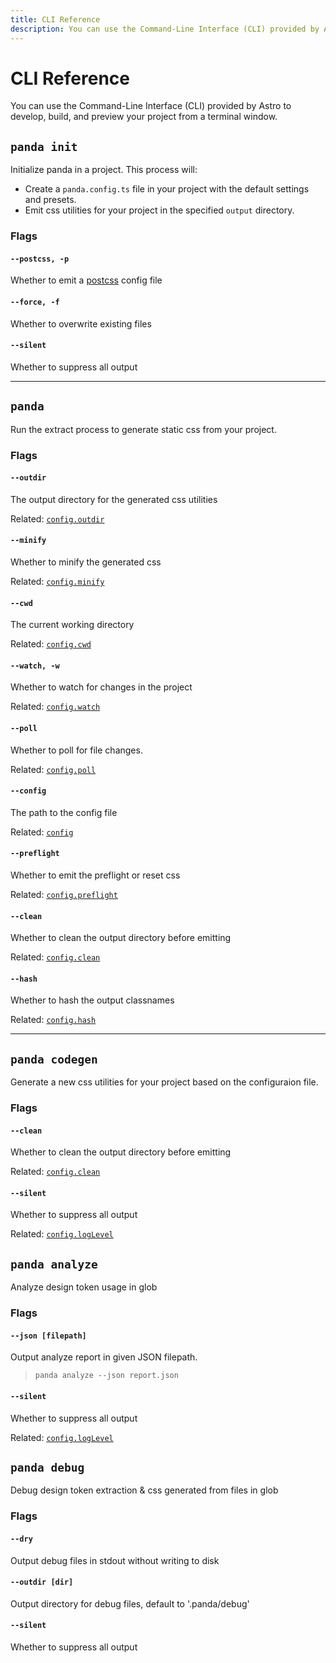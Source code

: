 ```yaml
---
title: CLI Reference
description: You can use the Command-Line Interface (CLI) provided by Astro to develop, build, and preview your project from a terminal window.
---
```


# CLI Reference

You can use the Command-Line Interface (CLI) provided by Astro to develop, build, and preview your project from a
terminal window.

## `panda init`

Initialize panda in a project. This process will:

- Create a `panda.config.ts` file in your project with the default settings and presets.
- Emit css utilities for your project in the specified `output` directory.

### Flags

#### `--postcss, -p`

Whether to emit a [postcss](https://postcss.org/) config file

#### `--force, -f`

Whether to overwrite existing files

#### `--silent`

Whether to suppress all output

---

## `panda`

Run the extract process to generate static css from your project.

### Flags

#### `--outdir`

The output directory for the generated css utilities

Related: [`config.outdir`](/docs/references/panda-config.mdx#outdir)

#### `--minify`

Whether to minify the generated css

Related: [`config.minify`](/docs/references/panda-config.mdx#minify)

#### `--cwd`

The current working directory

Related: [`config.cwd`](/docs/references/panda-config.mdx#cwd)

#### `--watch, -w`

Whether to watch for changes in the project

Related: [`config.watch`](/docs/references/panda-config.mdx#watch)

#### `--poll`

Whether to poll for file changes.

Related: [`config.poll`](/docs/references/panda-config.mdx#poll)

#### `--config`

The path to the config file

Related: [`config`](/docs/references/panda-config.mdx)

#### `--preflight`

Whether to emit the preflight or reset css

Related: [`config.preflight`](/docs/references/panda-config.mdx#preflight)

#### `--clean`

Whether to clean the output directory before emitting

Related: [`config.clean`](/docs/references/panda-config.mdx#clean)

#### `--hash`

Whether to hash the output classnames

Related: [`config.hash`](/docs/references/panda-config.mdx#hash)

---

## `panda codegen`

Generate a new css utilities for your project based on the configuraion file.

### Flags

#### `--clean`

Whether to clean the output directory before emitting

Related: [`config.clean`](/docs/references/panda-config.mdx#clean)

#### `--silent`

Whether to suppress all output

Related: [`config.logLevel`](/docs/references/panda-config.mdx#log-level)

## `panda analyze`

Analyze design token usage in glob

### Flags

#### `--json [filepath]`

Output analyze report in given JSON filepath.

> `panda analyze --json report.json`

#### `--silent`

Whether to suppress all output

Related: [`config.logLevel`](/docs/references/panda-config.mdx#log-level)

## `panda debug`

Debug design token extraction & css generated from files in glob

### Flags

#### `--dry`

Output debug files in stdout without writing to disk

#### `--outdir [dir]`

Output directory for debug files, default to '.panda/debug'

#### `--silent`

Whether to suppress all output
